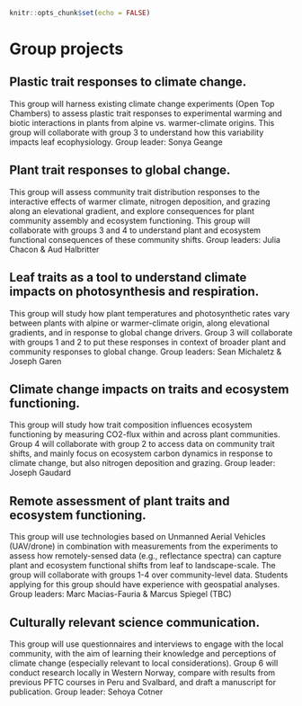 ``` r
knitr::opts_chunk$set(echo = FALSE)
```

# Group projects

## Plastic trait responses to climate change. 

This group will harness existing climate change experiments (Open Top Chambers) to assess plastic trait responses to experimental warming and biotic interactions in plants from alpine vs. warmer-climate origins. This group will collaborate with group 3 to understand how this variability impacts leaf ecophysiology. Group leader: Sonya Geange


## Plant trait responses to global change. 

This group will assess community trait distribution responses to the interactive effects of warmer climate, nitrogen deposition, and grazing along an elevational gradient, and explore consequences for plant community assembly and ecosystem functioning. This group will collaborate with groups 3 and 4 to understand plant and ecosystem functional consequences of these community shifts. Group leaders: Julia Chacon & Aud Halbritter


## Leaf traits as a tool to understand climate impacts on photosynthesis and respiration. 

This group will study how plant temperatures and photosynthetic rates vary between plants with alpine or warmer-climate origin, along elevational gradients, and in response to global change drivers. Group 3 will collaborate with groups 1 and 2 to put these responses in context of broader plant and community responses to global change.  Group leaders: Sean Michaletz & Joseph Garen


## Climate change impacts on traits and ecosystem functioning. 

This group will study how trait composition influences ecosystem functioning by measuring CO2-flux within and across plant communities. Group 4 will collaborate with group 2 to access data on community trait shifts, and mainly focus on ecosystem carbon dynamics in response to climate change, but also nitrogen deposition and grazing. Group leader: Joseph Gaudard


## Remote assessment of plant traits and ecosystem functioning. 

This group will use technologies based on Unmanned Aerial Vehicles (UAV/drone) in combination with measurements from the experiments to assess how remotely-sensed data (e.g., reflectance spectra) can capture plant and ecosystem functional shifts from leaf to landscape-scale. The group will collaborate with groups 1-4 over community-level data. Students applying for this group should have experience with geospatial analyses. Group leaders: Marc Macias-Fauria & Marcus Spiegel (TBC)


## Culturally relevant science communication. 

This group will use questionnaires and interviews to engage with the local community, with the aim of learning their knowledge and perceptions of climate change (especially relevant to local considerations). Group 6 will conduct research locally in Western Norway, compare with results from previous PFTC courses in Peru and Svalbard, and draft a manuscript for publication. Group leader: Sehoya Cotner




